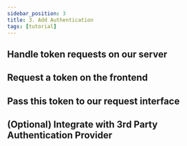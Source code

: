 ```yaml
---
sidebar_position: 3
title: 3. Add Authentication
tags: [tutorial]
---
```


## Handle token requests on our server

## Request a token on the frontend

## Pass this token to our request interface

## (Optional) Integrate with 3rd Party Authentication Provider